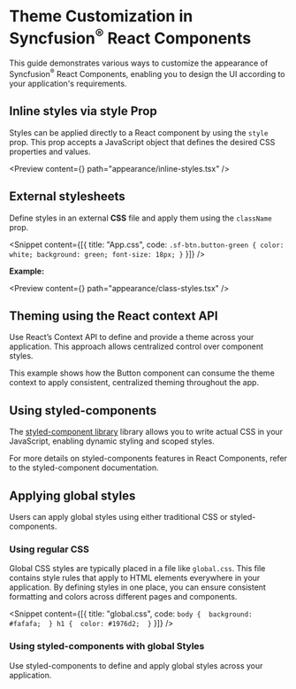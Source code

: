 
<Meta
 title="React Theme Customization - Styling Guide"
 description="Complete guide to customize Syncfusion® React themes. Multiple styling approaches including CSS, inline styles, and React Context."
/>

# Theme Customization in Syncfusion<sup>®</sup> React Components

This guide demonstrates various ways to customize the appearance of Syncfusion<sup>®</sup> React Components, enabling you to design the UI according to your application's requirements.

## Inline styles via style Prop

Styles can be applied directly to a React component by using the `style` prop. This prop accepts a JavaScript object that defines the desired CSS properties and values.

<Snippet content={inlineStyles} />

<Preview content={<InlineStyles />} path="appearance/inline-styles.tsx" />

## External stylesheets

Define styles in an external **CSS** file and apply them using the `className` prop.

<Snippet content={[{ title: "App.css", code: `.sf-btn.button-green {
        color: white;
        background: green;
        font-size: 18px;
}` }]} />

**Example:**

<Snippet content={classNameStyles} />

<Preview content={<ClassNameStyles />} path="appearance/class-styles.tsx" />

## Theming using the React context API

Use React’s Context API to define and provide a theme across your application. This approach allows centralized control over component styles.

<Snippet content={themeContext} />

This example shows how the Button component can consume the theme context to apply consistent, centralized theming throughout the app.

<Snippet content={buttonThemeContext} />

## Using styled-components

The <a href="https://styled-components.com/" target="_blank" rel="noopener noreferrer">styled-component library</a> library allows you to write actual CSS in your JavaScript, enabling dynamic styling and scoped styles.

For more details on styled-components features in React Components, refer to the <Link to="/appearance/styled-component-support">styled-component documentation</Link>.

## Applying global styles

Users can apply global styles using either traditional CSS or styled-components.

### Using regular CSS

Global CSS styles are typically placed in a file like `global.css`. This file contains style rules that apply to HTML elements everywhere in your application. By defining styles in one place, you can ensure consistent formatting and colors across different pages and components.

<Snippet content={[{ title: "global.css", code: `body { 
    background: #fafafa; 
}
h1 { 
    color: #1976d2; 
}` }]} />

### Using styled-components with global Styles

Use styled-components to define and apply global styles across your application.

<Snippet content={globalStyles} />
